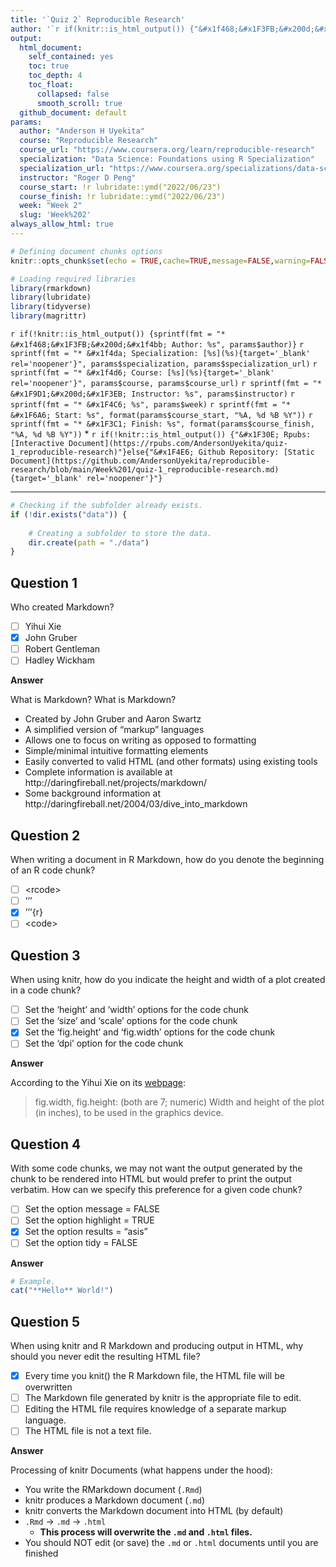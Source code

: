 ```yaml
---
title: '`Quiz 2` Reproducible Research'
author: '`r if(knitr::is_html_output()) {"&#x1f468;&#x1F3FB;&#x200d;&#x1f4bb; Anderson H Uyekita"} else {NULL}`'
output:
  html_document:
    self_contained: yes
    toc: true
    toc_depth: 4
    toc_float:
      collapsed: false
      smooth_scroll: true
  github_document: default
params:
  author: "Anderson H Uyekita"
  course: "Reproducible Research"
  course_url: "https://www.coursera.org/learn/reproducible-research"
  specialization: "Data Science: Foundations using R Specialization"
  specialization_url: "https://www.coursera.org/specializations/data-science-foundations-r"
  instructor: "Roger D Peng"
  course_start: !r lubridate::ymd("2022/06/23")
  course_finish: !r lubridate::ymd("2022/06/23")
  week: "Week 2"
  slug: 'Week%202'
always_allow_html: true
---
```


```r
# Defining document chunks options
knitr::opts_chunk$set(echo = TRUE,cache=TRUE,message=FALSE,warning=FALSE)

# Loading required libraries
library(rmarkdown)
library(lubridate)
library(tidyverse)
library(magrittr)
```

`r if(!knitr::is_html_output()) {sprintf(fmt = "* &#x1f468;&#x1F3FB;&#x200d;&#x1f4bb; Author: %s", params$author)}`
`r sprintf(fmt = "* &#x1f4da; Specialization: [%s](%s){target='_blank' rel='noopener'}", params$specialization, params$specialization_url)`
`r sprintf(fmt = "* &#x1f4d6; Course: [%s](%s){target='_blank' rel='noopener'}", params$course, params$course_url)`
    `r sprintf(fmt = "* &#x1F9D1;&#x200d;&#x1F3EB; Instructor: %s", params$instructor)`
`r sprintf(fmt = "* &#x1F4C6; %s", params$week)`
    `r sprintf(fmt = "* &#x1F6A6; Start: %s", format(params$course_start, "%A, %d %B %Y"))`
    `r sprintf(fmt = "* &#x1F3C1; Finish: %s", format(params$course_finish, "%A, %d %B %Y"))`
* `r if(!knitr::is_html_output()) {"&#x1F30E; Rpubs: [Interactive Document](https://rpubs.com/AndersonUyekita/quiz-1_reproducible-research)"}else{"&#x1F4E6; Github Repository: [Static Document](https://github.com/AndersonUyekita/reproducible-research/blob/main/Week%201/quiz-1_reproducible-research.md){target='_blank' rel='noopener'}"}`

--------------------------------------------------------------------------------

```r
# Checking if the subfolder already exists.
if (!dir.exists("data")) {
    
    # Creating a subfolder to store the data.
    dir.create(path = "./data")
}
```

## Question 1

Who created Markdown?

- [ ] Yihui Xie
- [x] John Gruber
- [ ] Robert Gentleman
- [ ] Hadley Wickham

**Answer**

What is Markdown? What is Markdown?

- Created by John Gruber and Aaron Swartz
- A simplified version of "markup" languages
- Allows one to focus on writing as opposed to formatting
- Simple/minimal intuitive formatting elements
- Easily converted to valid HTML (and other formats) using existing tools
- Complete information is available at http://daringfireball.net/projects/markdown/
- Some background information at http://daringfireball.net/2004/03/dive_into_markdown

## Question 2

When writing a document in R Markdown, how do you denote the beginning of an R code chunk?

- [ ] \<rcode\>
- [ ] '''
- [x] '''{r}
- [ ] \<code\>

## Question 3

When using knitr, how do you indicate the height and width of a plot created in a code chunk?

- [ ] Set the 'height' and 'width' options for the code chunk
- [ ] Set the 'size' and 'scale' options for the code chunk
- [x] Set the 'fig.height' and 'fig.width' options for the code chunk
- [ ] Set the 'dpi' option for the code chunk

**Answer**

According to the Yihui Xie on its [webpage](https://yihui.org/knitr/options/#plots):

>fig.width, fig.height: (both are 7; numeric) Width and height of the plot (in inches), to be used in the graphics device.

## Question 4

With some code chunks, we may not want the output generated by the chunk to be rendered into HTML but would prefer to print the output verbatim. How can we specify this preference for a given code chunk?

- [ ] Set the option message = FALSE
- [ ] Set the option highlight = TRUE
- [x] Set the option results = "asis"
- [ ] Set the option tidy = FALSE

**Answer**

```r
# Example.
cat("**Hello** World!")
```

## Question 5

When using knitr and R Markdown and producing output in HTML, why should you never edit the resulting HTML file?

- [x] Every time you knit() the R Markdown file, the HTML file will be overwritten
- [ ] The Markdown file generated by knitr is the appropriate file to edit.
- [ ] Editing the HTML file requires knowledge of a separate markup language.
- [ ] The HTML file is not a text file.

**Answer**

Processing of knitr Documents (what happens under the hood):

* You write the RMarkdown document (`.Rmd`)
* knitr produces a Markdown document (`.md`)
* knitr converts the Markdown document into HTML (by default)
* `.Rmd` -> `.md` -> `.html`
    * **This process will overwrite the `.md` and `.html` files.**
* You should NOT edit (or save) the `.md` or `.html` documents until you are finished
